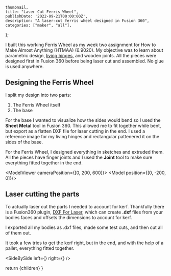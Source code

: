 
    thumbnail,
    title: "Laser Cut Ferris Wheel",
    publishDate: '2022-09-21T00:00:00Z',
    description: "A laser-cut ferris wheel designed in Fusion 360",
    categories: ["maker", "all"],
};

I built this working Ferris Wheel as my week two assignment for How to Make Almost Anything (HTMAA) (6.9020). My objective was to learn about parametric design, [living hinges](https://en.wikipedia.org/wiki/Living_hinge), and wooden joints. All the pieces were designed first in Fusion 360 before being laser cut and assembled. No glue is used anywhere.    
 
## Designing the Ferris Wheel

I split my design into two parts:

1. The Ferris Wheel itself
2. The base

For the base I wanted to visualize how the sides would bend so I used the **Sheet Metal** tool in Fusion 360. This allowed me to fit together while bent, but export as a flatten DXF file for laser cutting in the end. I used a reference image for my living hinges and rectangular pattenered it on the sides of the base.

<ProjectImage src={sheetMetalBox} alt="Extruded Sheet Metal Base" />

For the Ferris Wheel, I designed everything in sketches and extruded them. All the pieces have finger joints and I used the **Joint** tool to make sure everything fitted together in the end.

<ModelViewer cameraPosition={[0, 200, 600]}>
  <Model position={[0, -200, 0]}/>
</ModelViewer>

## Laser cutting the parts

To actually laser cut the parts I needed to account for kerf. Thankfully there is a Fusion360 plugin, [DXF For Laser](https://apps.autodesk.com/FUSION/en/Detail/Index?id=7634902334100976871&os=Win64&appLang=en), which can create **.dxf** files from your bodies faces and offsets the dimensions to account for kerf.

I exported all my bodies as .dxf files, made some test cuts, and then cut all of them out.

It took a few tries to get the kerf right, but in the end, and with the help of a pallet, everything fitted together.

<SideBySide 
  left={<ProjectImage src={laserCuttingParts} alt="Laser cutting the parts" />}
  right={<ProjectImage src={finishedFerrisWheel} alt="Assembled Ferris Wheel" />}
/>

  return <ProjectLayout metadata={metadata}>{children}</ProjectLayout>
}